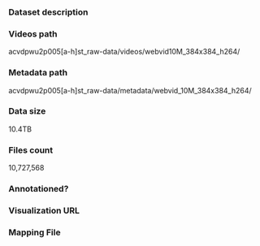 ### Dataset description

### Videos path

acvdpwu2p005[a-h]st_raw-data/videos/webvid10M_384x384_h264/

### Metadata path

acvdpwu2p005[a-h]st_raw-data/metadata/webvid_10M_384x384_h264/

### Data size

10.4TB

### Files count

10,727,568

### Annotationed?

### Visualization URL

### Mapping File